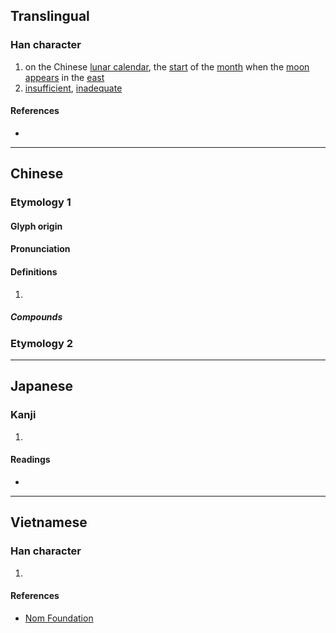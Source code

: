 {{character info/new}}
==Translingual==

===Han character===
{{Han char|rn=74|rad=月|as=06|sn=10|four=74227|canj=BOBO|ids=⿰月肉}}

# on the Chinese [[lunar calendar]], the [[start]] of the [[month]] when the [[moon]] [[appear]]s in the [[east]]
# [[insufficient]], [[inadequate]]

====References====
* {{Han ref|kx=0505.130|dkj=14356|dj=0884.050|hdz=32067.190|uh=6712|ud=26386|bh=D1D7|bd=53719}}

----

==Chinese==

===Etymology 1===
{{zh-forms}}

====Glyph origin====
{{Han etym}}

====Pronunciation====
{{zh-pron
|m=nǜ
|c=nuk6
|mc=
|oc=y
|cat=n,a
}}

====Definitions====
{{zh-hanzi}}

# {{rfdef|zh}}

=====Compounds=====
{{zh-der|朏朒|縮縮朒朒|縮朒}}

===Etymology 2===
{{zh-see|嘎|v|Sichuanese: meat}}

----

==Japanese==

===Kanji===
{{ja-kanji|grade=|rs=月06}}

# {{defn|lang=ja|sort=月06}}

====Readings====
* {{ja-readings|on=[[にく]] (niku), [[じく]] (jiku)|kun=}}

----

==Vietnamese==

===Han character===
{{vi-readings|rs=月06|hanviet=nục}}

# {{defn|lang=vi|sort=月06}}

====References====
* [http://nomfoundation.org/common/nom_details.php?codepoint=6712 Nom Foundation]